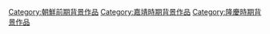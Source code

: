 {{朝鮮王朝背景作品分類導航|背景作品}}

[[Category:朝鮮前期背景作品|Category:朝鮮前期背景作品]]
[[Category:嘉靖時期背景作品|Category:嘉靖時期背景作品]]
[[Category:隆慶時期背景作品|Category:隆慶時期背景作品]]
